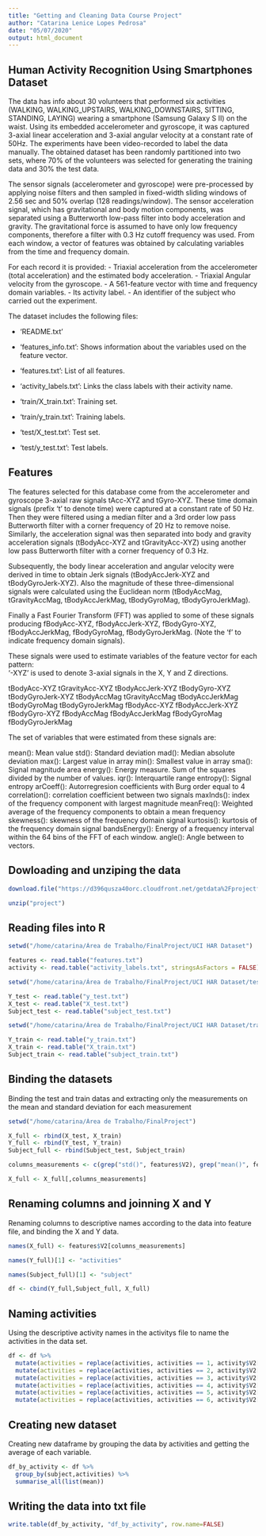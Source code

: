 ```yaml
---
title: "Getting and Cleaning Data Course Project"
author: "Catarina Lenice Lopes Pedrosa"
date: "05/07/2020"
output: html_document
---
```


## Human Activity Recognition Using Smartphones Dataset

The data has info about 30 volunteers that performed six activities (WALKING, WALKING_UPSTAIRS, WALKING_DOWNSTAIRS, SITTING, STANDING, LAYING) wearing a smartphone (Samsung Galaxy S II) on the waist. Using its embedded accelerometer and gyroscope, it was captured 3-axial linear acceleration and 3-axial angular velocity at a constant rate of 50Hz. The experiments have been video-recorded to label the data manually. The obtained dataset has been randomly partitioned into two sets, where 70% of the volunteers was selected for generating the training data and 30% the test data. 

The sensor signals (accelerometer and gyroscope) were pre-processed by applying noise filters and then sampled in fixed-width sliding windows of 2.56 sec and 50% overlap (128 readings/window). The sensor acceleration signal, which has gravitational and body motion components, was separated using a Butterworth low-pass filter into body acceleration and gravity. The gravitational force is assumed to have only low frequency components, therefore a filter with 0.3 Hz cutoff frequency was used. From each window, a vector of features was obtained by calculating variables from the time and frequency domain.

For each record it is provided:
- Triaxial acceleration from the accelerometer (total acceleration) and the estimated body acceleration.
- Triaxial Angular velocity from the gyroscope. 
- A 561-feature vector with time and frequency domain variables. 
- Its activity label. 
- An identifier of the subject who carried out the experiment.

The dataset includes the following files:

- 'README.txt'

- 'features_info.txt': Shows information about the variables used on the feature vector.

- 'features.txt': List of all features.

- 'activity_labels.txt': Links the class labels with their activity name.

- 'train/X_train.txt': Training set.

- 'train/y_train.txt': Training labels.

- 'test/X_test.txt': Test set.

- 'test/y_test.txt': Test labels.

## Features

The features selected for this database come from the accelerometer and gyroscope 3-axial raw signals tAcc-XYZ and tGyro-XYZ. These time domain signals (prefix 't' to denote time) were captured at a constant rate of 50 Hz. Then they were filtered using a median filter and a 3rd order low pass Butterworth filter with a corner frequency of 20 Hz to remove noise. Similarly, the acceleration signal was then separated into body and gravity acceleration signals (tBodyAcc-XYZ and tGravityAcc-XYZ) using another low pass Butterworth filter with a corner frequency of 0.3 Hz. 

Subsequently, the body linear acceleration and angular velocity were derived in time to obtain Jerk signals (tBodyAccJerk-XYZ and tBodyGyroJerk-XYZ). Also the magnitude of these three-dimensional signals were calculated using the Euclidean norm (tBodyAccMag, tGravityAccMag, tBodyAccJerkMag, tBodyGyroMag, tBodyGyroJerkMag). 

Finally a Fast Fourier Transform (FFT) was applied to some of these signals producing fBodyAcc-XYZ, fBodyAccJerk-XYZ, fBodyGyro-XYZ, fBodyAccJerkMag, fBodyGyroMag, fBodyGyroJerkMag. (Note the 'f' to indicate frequency domain signals). 

These signals were used to estimate variables of the feature vector for each pattern:  
'-XYZ' is used to denote 3-axial signals in the X, Y and Z directions.

tBodyAcc-XYZ
tGravityAcc-XYZ
tBodyAccJerk-XYZ
tBodyGyro-XYZ
tBodyGyroJerk-XYZ
tBodyAccMag
tGravityAccMag
tBodyAccJerkMag
tBodyGyroMag
tBodyGyroJerkMag
fBodyAcc-XYZ
fBodyAccJerk-XYZ
fBodyGyro-XYZ
fBodyAccMag
fBodyAccJerkMag
fBodyGyroMag
fBodyGyroJerkMag

The set of variables that were estimated from these signals are: 

mean(): Mean value
std(): Standard deviation
mad(): Median absolute deviation 
max(): Largest value in array
min(): Smallest value in array
sma(): Signal magnitude area
energy(): Energy measure. Sum of the squares divided by the number of values. 
iqr(): Interquartile range 
entropy(): Signal entropy
arCoeff(): Autorregresion coefficients with Burg order equal to 4
correlation(): correlation coefficient between two signals
maxInds(): index of the frequency component with largest magnitude
meanFreq(): Weighted average of the frequency components to obtain a mean frequency
skewness(): skewness of the frequency domain signal 
kurtosis(): kurtosis of the frequency domain signal 
bandsEnergy(): Energy of a frequency interval within the 64 bins of the FFT of each window.
angle(): Angle between to vectors.

## Dowloading and unziping the data

```r
download.file("https://d396qusza40orc.cloudfront.net/getdata%2Fprojectfiles%2FUCI%20HAR%20Dataset.zip", "project")

unzip("project")
```

## Reading files into R

```r
setwd("/home/catarina/Área de Trabalho/FinalProject/UCI HAR Dataset")

features <- read.table("features.txt")
activity <- read.table("activity_labels.txt", stringsAsFactors = FALSE)

setwd("/home/catarina/Área de Trabalho/FinalProject/UCI HAR Dataset/test")

Y_test <- read.table("y_test.txt")
X_test <- read.table("X_test.txt")
Subject_test <- read.table("subject_test.txt")

setwd("/home/catarina/Área de Trabalho/FinalProject/UCI HAR Dataset/train")

Y_train <- read.table("y_train.txt")
X_train <- read.table("X_train.txt")
Subject_train <- read.table("subject_train.txt")
```

## Binding the datasets 

Binding the test and train datas and extracting only the measurements on the mean and standard deviation for each measurement

```r

setwd("/home/catarina/Área de Trabalho/FinalProject")

X_full <- rbind(X_test, X_train)
Y_full <- rbind(Y_test, Y_train)
Subject_full <- rbind(Subject_test, Subject_train)

columns_measurements <- c(grep("std()", features$V2), grep("mean()", features$V2))

X_full <- X_full[,columns_measurements]

```

## Renaming columns and joinning X and Y

Renaming columns to descriptive names according to the data into feature file, and binding the X and Y data.

```r

names(X_full) <- features$V2[columns_measurements]

names(Y_full)[1] <- "activities"

names(Subject_full)[1] <- "subject"

df <- cbind(Y_full,Subject_full, X_full)

```

## Naming activities

Using the descriptive activity names in the activitys file to name the activities in the data set.

```r
df <- df %>% 
  mutate(activities = replace(activities, activities == 1, activity$V2[1])) %>% 
  mutate(activities = replace(activities, activities == 2, activity$V2[2])) %>% 
  mutate(activities = replace(activities, activities == 3, activity$V2[3])) %>% 
  mutate(activities = replace(activities, activities == 4, activity$V2[4])) %>% 
  mutate(activities = replace(activities, activities == 5, activity$V2[5])) %>% 
  mutate(activities = replace(activities, activities == 6, activity$V2[6]))
```

## Creating new dataset

Creating new dataframe by grouping the data by activities and getting the average of each variable.

```r
df_by_activity <- df %>% 
  group_by(subject,activities) %>% 
  summarise_all(list(mean))
```

## Writing the data into txt file

```r
write.table(df_by_activity, "df_by_activity", row.name=FALSE)
```